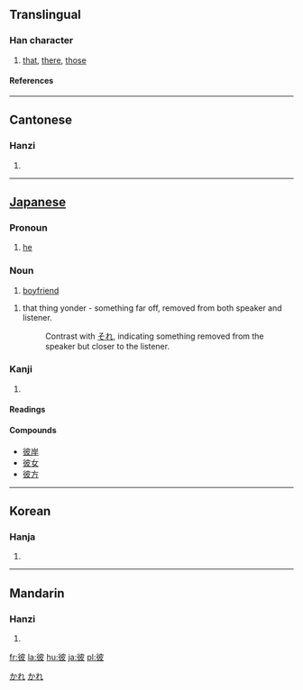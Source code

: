 ==Translingual==
===Han character===
{{Han char|rn=60|rad=彳|as=05|sn=8|four=2424<sub>7</sub>|canj=竹人木竹水 (HODHE)}}
# [[that]], [[there]], [[those]]
====References====
{{Han ref|kx=0365.250|dkj=10066|dj=0685.180|hdz=20817.100|uh=5F7C|ud=24444|bh=A9BC|bd=43452}}
----
==Cantonese==
===Hanzi===
{{yue-hanzi|jyut=|y=bei2}}
# {{defn|Cantonese}}
-----
==[[Japanese]]==
===Pronoun===
[[Category:1000_Japanese_basic_words|かれ]]
{{ja-pos|k|proper|hira=かれ|rom=kare}}

# [[he]]
===Noun===
{{ja-noun|k|hira=かれ|rom=kare}}
# [[boyfriend]]
{{ja-noun|k|hira=あれ|rom=are}}
# that thing yonder - something far off, removed from both speaker and listener.
#: Contrast with [[それ]], indicating something removed from the speaker but closer to the listener.  
[[Category:Japanese nouns|かれ]] <!--override the link-->


===Kanji===
{{ja-kanji|grade=|rs=彳05}}
# {{defn|Japanese}} 
====Readings====
{{ja-readings|on=[[ひ]] (hi)|kun=[[かれ]] (kare), [[かの]] (kano), [[あれ]] (are)}}

====Compounds====
*[[彼岸]]
*[[彼女]]
*[[彼方]]
----

==Korean==
===Hanja===
{{ko-hanja|hangeul=피|eumhun=저, 그, 저쪽|rv=pi|mr=p'i|y=phi}}
# {{defn|Korean}}

----
==Mandarin==
===Hanzi===
{{cmn-hanzi|pin=[[bǐ]] (bi3)|wg=pi<sup>3</sup>}}
# {{defn|Mandarin}}

[[fr:彼]]
[[la:彼]]
[[hu:彼]]
[[ja:彼]]
[[pl:彼]]